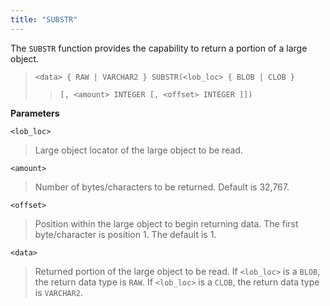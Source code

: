 ```yaml
---
title: "SUBSTR"
---
```


The `SUBSTR` function provides the capability to return a portion of a large object.

> `<data> { RAW | VARCHAR2 } SUBSTR(<lob_loc> { BLOB | CLOB }`
>
> > `[, <amount> INTEGER [, <offset> INTEGER ]])`

**Parameters**

`<lob_loc>`

> Large object locator of the large object to be read.

`<amount>`

> Number of bytes/characters to be returned. Default is 32,767.

`<offset>`

> Position within the large object to begin returning data. The first byte/character is position 1. The default is 1.

`<data>`

> Returned portion of the large object to be read. If `<lob_loc>` is a `BLOB`, the return data type is `RAW`. If `<lob_loc>` is a `CLOB`, the return data type is `VARCHAR2`.
